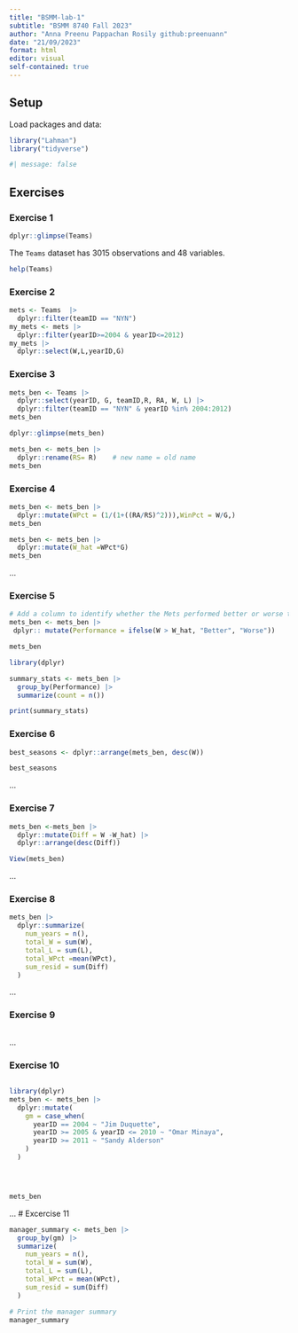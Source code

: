 ```yaml
---
title: "BSMM-lab-1"
subtitle: "BSMM 8740 Fall 2023"
author: "Anna Preenu Pappachan Rosily github:preenuann"
date: "21/09/2023"
format: html
editor: visual
self-contained: true
---
```


## Setup

Load packages and data:

```r
library("Lahman")
library("tidyverse")
```

```r
#| message: false
```

## Exercises

### Exercise 1

```r

dplyr::glimpse(Teams)

```

The `Teams` dataset has 3015 observations and 48 variables.

```r
help(Teams)

```

### Exercise 2

```r
mets <- Teams  |>
  dplyr::filter(teamID == "NYN")
my_mets <- mets |> 
  dplyr::filter(yearID>=2004 & yearID<=2012)
my_mets |> 
  dplyr::select(W,L,yearID,G)
```

### Exercise 3

```r
mets_ben <- Teams |>
  dplyr::select(yearID, G, teamID,R, RA, W, L) |>
  dplyr::filter(teamID == "NYN" & yearID %in% 2004:2012)
mets_ben
```


```r
dplyr::glimpse(mets_ben)
```

```r
mets_ben <- mets_ben |>
  dplyr::rename(RS= R)    # new name = old name
mets_ben
```

### Exercise 4

```r
mets_ben <- mets_ben |>
  dplyr::mutate(WPct = (1/(1+((RA/RS)^2))),WinPct = W/G,)
mets_ben

```

       

```r
mets_ben <- mets_ben |>
  dplyr::mutate(W_hat =WPct*G)
mets_ben
```

...

### Exercise 5

```r

# Add a column to identify whether the Mets performed better or worse than expected
mets_ben <- mets_ben |>
 dplyr:: mutate(Performance = ifelse(W > W_hat, "Better", "Worse"))

mets_ben

```

```r
library(dplyr)

summary_stats <- mets_ben |>
  group_by(Performance) |>
  summarize(count = n())

print(summary_stats)

```

### Exercise 6

```r
best_seasons <- dplyr::arrange(mets_ben, desc(W))

best_seasons

```

...

### Exercise 7

```r
mets_ben <-mets_ben |>
  dplyr::mutate(Diff = W -W_hat) |>
  dplyr::arrange(desc(Diff))


```

```r
View(mets_ben)
```

...

### Exercise 8

```r
mets_ben |>
  dplyr::summarize(
    num_years = n(), 
    total_W = sum(W), 
    total_L = sum(L), 
    total_WPct =mean(WPct), 
    sum_resid = sum(Diff)
  )
```

...

### Exercise 9

```r

```

...

### Exercise 10

```r

```

```r

library(dplyr)
mets_ben <- mets_ben |>
  dplyr::mutate(
    gm = case_when(
      yearID == 2004 ~ "Jim Duquette",
      yearID >= 2005 & yearID <= 2010 ~ "Omar Minaya",
      yearID >= 2011 ~ "Sandy Alderson"
    )
  )





```

```r
mets_ben
```

... \# Excercise 11

```r
 
manager_summary <- mets_ben |>
  group_by(gm) |>
  summarize(
    num_years = n(),
    total_W = sum(W),
    total_L = sum(L),
    total_WPct = mean(WPct),
    sum_resid = sum(Diff)
  )

# Print the manager summary
manager_summary


```
